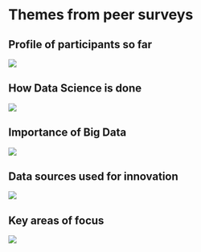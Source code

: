 # Themes from peer surveys

## Profile of participants so far
![](/survey0.png)

## How Data Science is done
![](/inhouse-bigdata.png)

## Importance of Big Data
![](/survey1.png)

## Data sources used for innovation
![](/innovation-data-sources.png)

## Key areas of focus
![](/survey2.png)
